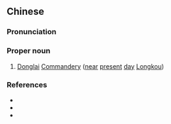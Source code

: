 {{also|东莱}}
==Chinese==
{{zh-forms|s=东莱}}

===Pronunciation===
{{zh-pron
|m=Dōnglái
|cat=pn
}}

===Proper noun===
{{zh-proper noun}}

# {{lb|zh|archaic}} [[w:Longkou|Donglai]] [[w:Commandery (China)|Commandery]] ([[near]] [[present]] [[day]] [[w:Longkou|Longkou]])

===References===
* {{pedialite|龍口市|lang=zh}}
* {{pedialite|Longkou}}
* {{cite-book
|last=Luo
|first=Guanzhong
|authorlink=w:Luo Guanzhong
|coauthors=
|year=2006
|title=Annotated [[s:Romance of the Three Kingdoms/Chapter 11#7|Romance of the Three Kingdoms/Chapter 11]], page 139, note 7
|language=Mandarin
|publisher=
|location=
|isbn=957911305X
}}